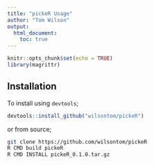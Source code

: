 ```yaml
---
title: "pickeR Usage"
author: "Tom Wilson"
output:
  html_document:
    toc: true
---
```


```r
knitr::opts_chunk$set(echo = TRUE)
library(magrittr)
```

## Installation

To install using `devtools`;

```R
devtools::install_github("wilsontom/pickeR")
```
or from source;

```sh
git clone https://github.com/wilsontom/pickeR
R CMD build pickeR
R CMD INSTALL pickeR_0.1.0.tar.gz
```




